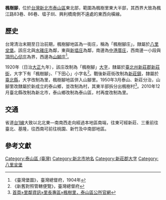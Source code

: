 {{noteTA
|1 = zh-cn:庄; zh-hk:庄; zh-tw:庄;
}}
{{Infobox Hokkien name
| title      = 楓樹腳
| hanji      = 楓樹腳
| poj        = Png-chhiū-kha
| hanlo      = 
| tl         = Png-tshiū-kha
| bp         = 
| hokkienipa = 
| lm  = 楓樹下
| image      = 
| image_size = 
| caption    = 
}}
'''楓樹腳'''，位於[[台灣|台灣]][[新北市|新北市]][[泰山區_(台灣)|泰山區]]東北部，範圍為楓樹里東大半部，其西界大致為楓江路83巷、86巷、塭子圳、興利橋南側不遠處的東西向橫線。

==歷史==
台灣清治末期至日治前期，楓樹腳地區為一街庄，稱為「楓樹腳庄」，隸屬於[[八里坌堡|八里坌堡]]。該庄北與[[水碓_(新北市)|水碓庄]]為鄰，東與[[新塭_(新北市)|新塭庄]]為鄰，南邊為[[中港厝庄|中港厝庄]]，西南邊一小段與[[頂田心仔庄|頂田心仔庄]]為界，西邊為[[山腳_(新北市)|山腳庄]]<ref>《臺灣堡圖》，臺灣總督府，1904年</ref>。

1920年（日治[[大正|大正]]九年），該庄改制為「楓樹腳」[[大字|大字]]，隸屬於[[臺北州|臺北州]][[新莊郡|新莊郡]][[新莊街|新莊街]]，大字下有「楓樹腳」、「下田心」小字名<ref>《新舊對照管轄便覽》，臺灣總督府</ref>。戰後新莊街改制為[[新莊鎮|新莊鎮]]，隸屬於[[臺北縣|臺北縣]]，大字改制為里，楓樹腳地區併入山腳里。1950年3月泰山、新莊分治，山腳里改隸屬於新成立的泰山鄉，並改制為村，其東半部拆分出楓樹村<ref>[http://www.taishan.ntpc.gov.tw/content/?parent_id=10063 首頁»里鄰資訊»里長專區»楓樹里，泰山區公所官網]{{Dead link}}</ref>。2010年12月臺北縣改制為新北市，泰山鄉改制為泰山區，村再度改制為里。

==交通==
省道[[台1線|台1線]]大致以北北東—南南西走向經過本地區南端，往東可經新莊、三重前往臺北、基隆，往西南可前往桃園、新竹及中南部地區。

==參考文獻==
{{reflist}}

{{新莊郡}}

[[Category:泰山區_(臺灣)|Category:泰山區 (臺灣)]]
[[Category:新北市地名|Category:新北市地名]]
[[Category:新莊郡大字|Category:新莊郡大字]]
[[Category:八里坌堡|Category:八里坌堡]]